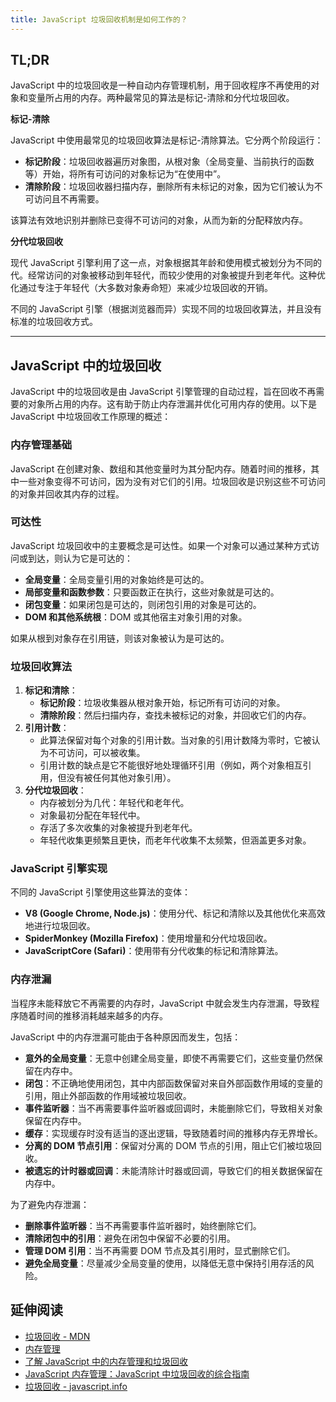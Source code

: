 ```yaml
---
title: JavaScript 垃圾回收机制是如何工作的？
---
```


## TL;DR

JavaScript 中的垃圾回收是一种自动内存管理机制，用于回收程序不再使用的对象和变量所占用的内存。两种最常见的算法是标记-清除和分代垃圾回收。

**标记-清除**

JavaScript 中使用最常见的垃圾回收算法是标记-清除算法。它分两个阶段运行：

* **标记阶段**：垃圾回收器遍历对象图，从根对象（全局变量、当前执行的函数等）开始，将所有可访问的对象标记为“在使用中”。
* **清除阶段**：垃圾回收器扫描内存，删除所有未标记的对象，因为它们被认为不可访问且不再需要。

该算法有效地识别并删除已变得不可访问的对象，从而为新的分配释放内存。

**分代垃圾回收**

现代 JavaScript 引擎利用了这一点，对象根据其年龄和使用模式被划分为不同的代。经常访问的对象被移动到年轻代，而较少使用的对象被提升到老年代。这种优化通过专注于年轻代（大多数对象寿命短）来减少垃圾回收的开销。

不同的 JavaScript 引擎（根据浏览器而异）实现不同的垃圾回收算法，并且没有标准的垃圾回收方式。

***

## JavaScript 中的垃圾回收

JavaScript 中的垃圾回收是由 JavaScript 引擎管理的自动过程，旨在回收不再需要的对象所占用的内存。这有助于防止内存泄漏并优化可用内存的使用。以下是 JavaScript 中垃圾回收工作原理的概述：

### 内存管理基础

JavaScript 在创建对象、数组和其他变量时为其分配内存。随着时间的推移，其中一些对象变得不可访问，因为没有对它们的引用。垃圾回收是识别这些不可访问的对象并回收其内存的过程。

### 可达性

JavaScript 垃圾回收中的主要概念是可达性。如果一个对象可以通过某种方式访问或到达，则认为它是可达的：

* **全局变量**：全局变量引用的对象始终是可达的。
* **局部变量和函数参数**：只要函数正在执行，这些对象就是可达的。
* **闭包变量**：如果闭包是可达的，则闭包引用的对象是可达的。
* **DOM 和其他系统根**：DOM 或其他宿主对象引用的对象。

如果从根到对象存在引用链，则该对象被认为是可达的。

### 垃圾回收算法

1. **标记和清除**：
   * **标记阶段**：垃圾收集器从根对象开始，标记所有可访问的对象。
   * **清除阶段**：然后扫描内存，查找未被标记的对象，并回收它们的内存。
2. **引用计数**：
   * 此算法保留对每个对象的引用计数。当对象的引用计数降为零时，它被认为不可访问，可以被收集。
   * 引用计数的缺点是它不能很好地处理循环引用（例如，两个对象相互引用，但没有被任何其他对象引用）。
3. **分代垃圾回收**：
   * 内存被划分为几代：年轻代和老年代。
   * 对象最初分配在年轻代中。
   * 存活了多次收集的对象被提升到老年代。
   * 年轻代收集更频繁且更快，而老年代收集不太频繁，但涵盖更多对象。

### JavaScript 引擎实现

不同的 JavaScript 引擎使用这些算法的变体：

* **V8 (Google Chrome, Node.js)**：使用分代、标记和清除以及其他优化来高效地进行垃圾回收。
* **SpiderMonkey (Mozilla Firefox)**：使用增量和分代垃圾回收。
* **JavaScriptCore (Safari)**：使用带有分代收集的标记和清除算法。

### 内存泄漏

当程序未能释放它不再需要的内存时，JavaScript 中就会发生内存泄漏，导致程序随着时间的推移消耗越来越多的内存。

JavaScript 中的内存泄漏可能由于各种原因而发生，包括：

* **意外的全局变量**：无意中创建全局变量，即使不再需要它们，这些变量仍然保留在内存中。
* **闭包**：不正确地使用闭包，其中内部函数保留对来自外部函数作用域的变量的引用，阻止外部函数的作用域被垃圾回收。
* **事件监听器**：当不再需要事件监听器或回调时，未能删除它们，导致相关对象保留在内存中。
* **缓存**：实现缓存时没有适当的逐出逻辑，导致随着时间的推移内存无界增长。
* **分离的 DOM 节点引用**：保留对分离的 DOM 节点的引用，阻止它们被垃圾回收。
* **被遗忘的计时器或回调**：未能清除计时器或回调，导致它们的相关数据保留在内存中。

为了避免内存泄漏：

* **删除事件监听器**：当不再需要事件监听器时，始终删除它们。
* **清除闭包中的引用**：避免在闭包中保留不必要的引用。
* **管理 DOM 引用**：当不再需要 DOM 节点及其引用时，显式删除它们。
* **避免全局变量**：尽量减少全局变量的使用，以降低无意中保持引用存活的风险。

## 延伸阅读

* [垃圾回收 - MDN](https://developer.mozilla.org/en-US/docs/Glossary/Garbage_collection)
* [内存管理](https://developer.mozilla.org/en-US/docs/Web/JavaScript/Memory_management)
* [了解 JavaScript 中的内存管理和垃圾回收](https://www.linkedin.com/pulse/understanding-memory-management-garbage-collection-aayush-patniya)
* [JavaScript 内存管理：JavaScript 中垃圾回收的综合指南](https://www.calibraint.com/blog/garbage-collection-in-javascript)
* [垃圾回收 - javascript.info](https://javascript.info/garbage-collection)
